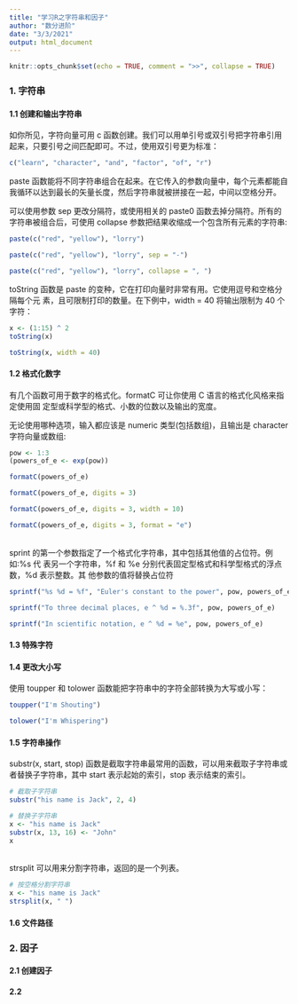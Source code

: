 ```yaml
---
title: "学习R之字符串和因子"
author: "数分进阶"
date: "3/3/2021"
output: html_document
---
```


```r
knitr::opts_chunk$set(echo = TRUE, comment = ">>", collapse = TRUE)
```

### 1. 字符串
#### 1.1 创建和输出字符串
如你所见，字符向量可用 c 函数创建。我们可以用单引号或双引号把字符串引用起来，只要引号之间匹配即可。不过，使用双引号更为标准：

```r
c("learn", "character", "and", "factor", "of", "r")
```

paste 函数能将不同字符串组合在起来。在它传入的参数向量中，每个元素都能自我循环以达到最长的矢量长度，然后字符串就被拼接在一起，中间以空格分开。

可以使用参数 sep 更改分隔符，或使用相关的 paste0 函数去掉分隔符。所有的字符串被组合后，可使用 collapse 参数把结果收缩成一个包含所有元素的字符串:

```r
paste(c("red", "yellow"), "lorry")

paste(c("red", "yellow"), "lorry", sep = "-")

paste(c("red", "yellow"), "lorry", collapse = ", ")
```

toString 函数是 paste 的变种，它在打印向量时非常有用。它使用逗号和空格分隔每个元 素，且可限制打印的数量。在下例中，width = 40 将输出限制为 40 个字符：

```r
x <- (1:15) ^ 2
toString(x)

toString(x, width = 40)
```

#### 1.2 格式化数字
有几个函数可用于数字的格式化。formatC 可让你使用 C 语言的格式化风格来指定使用固 定型或科学型的格式、小数的位数以及输出的宽度。

无论使用哪种选项，输入都应该是 numeric 类型(包括数组)，且输出是 character 字符向量或数组:

```r
pow <- 1:3
(powers_of_e <- exp(pow))

formatC(powers_of_e)

formatC(powers_of_e, digits = 3)

formatC(powers_of_e, digits = 3, width = 10) 

formatC(powers_of_e, digits = 3, format = "e")
```

<br />
sprint 的第一个参数指定了一个格式化字符串，其中包括其他值的占位符。例如:%s 代 表另一个字符串，%f 和 %e 分别代表固定型格式和科学型格式的浮点数，%d 表示整数。其 他参数的值将替换占位符

```r
sprintf("%s %d = %f", "Euler's constant to the power", pow, powers_of_e)

sprintf("To three decimal places, e ^ %d = %.3f", pow, powers_of_e)

sprintf("In scientific notation, e ^ %d = %e", pow, powers_of_e)
```

#### 1.3 特殊字符


#### 1.4 更改大小写
使用 toupper 和 tolower 函数能把字符串中的字符全部转换为大写或小写：

```r
toupper("I'm Shouting")

tolower("I'm Whispering")
```

#### 1.5 字符串操作
substr(x, start, stop) 函数是截取字符串最常用的函数，可以用来截取子字符串或者替换子字符串，其中 start 表示起始的索引，stop 表示结束的索引。

```r
# 截取子字符串
substr("his name is Jack", 2, 4)

# 替换子字符串
x <- "his name is Jack"
substr(x, 13, 16) <- "John"
x
```

<br />
strsplit 可以用来分割字符串，返回的是一个列表。

```r
# 按空格分割字符串
x <- "his name is Jack"
strsplit(x, " ")
```


#### 1.6 文件路径


### 2. 因子
#### 2.1 创建因子

#### 2.2 
